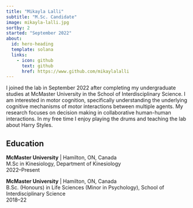 ```yaml
---
title: "Mikayla Lalli"
subtitle: "M.Sc. Candidate"
image: mikayla-lalli.jpg
sortby: 2
started: "September 2022"
about:
  id: hero-heading
  template: solana
  links:
    - icon: github
      text: github
      href: https://www.github.com/mikaylalalli
---
```


:::{#hero-heading}

I joined the lab in September 2022 after completing my undergraduate studies at McMaster University in the School of Interdisciplinary Science. I am interested in motor cognition, specifically understanding the underlying cognitive mechanisms of motor interactions between multiple agents. My research focuses on decision making in collaborative human-human interactions. In my free time I enjoy playing the drums and teaching the lab about Harry Styles.

## Education

**McMaster University** | Hamilton, ON, Canada  
M.Sc in Kinesiology, Department of Kinesiology  
2022--Present

**McMaster University** | Hamilton, ON, Canada  
B.Sc. (Honours) in Life Sciences (Minor in Psychology), School of Interdisciplinary Science  
2018--22

:::
